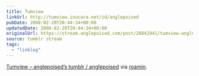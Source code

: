 ```yaml
---
title: Tumview
linkUrl: http://tumview.inucara.net/id/anglepoised
pubDate: 2008-02-20T20:44:34+00:00
updatedDate: 2008-02-20T20:44:34+00:00
originalUrl: https://stream.anglepoised.com/post/26842941/tumview-anglepoiseds-tumblr-anglepoised
source: tumblr stream
tags:
  - "linklog"
---
```


[Tumview &#8211; anglepoised&#8217;s tumblr / anglepoised][1] via <a href="http://roamin.tumblr.com/">roamin</a>.

[1]: http://tumview.inucara.net/id/anglepoised
